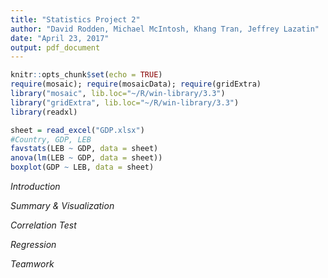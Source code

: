 ```yaml
---
title: "Statistics Project 2"
author: "David Rodden, Michael McIntosh, Khang Tran, Jeffrey Lazatin"
date: "April 23, 2017"
output: pdf_document
---
```


```r
knitr::opts_chunk$set(echo = TRUE)
require(mosaic); require(mosaicData); require(gridExtra)
library("mosaic", lib.loc="~/R/win-library/3.3")
library("gridExtra", lib.loc="~/R/win-library/3.3")
library(readxl)
```
```r
sheet = read_excel("GDP.xlsx")
#Country, GDP, LEB
favstats(LEB ~ GDP, data = sheet)
anova(lm(LEB ~ GDP, data = sheet))
boxplot(GDP ~ LEB, data = sheet)
```

*Introduction*


*Summary & Visualization*


*Correlation Test*


*Regression*


*Teamwork*

